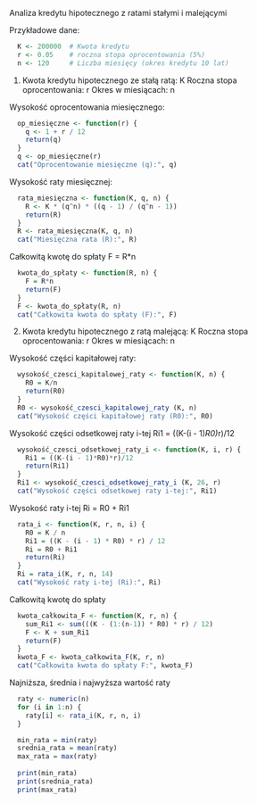 Analiza kredytu hipotecznego z ratami stałymi i malejącymi

Przykładowe dane: 
```r
  K <- 200000  # Kwota kredytu
  r <- 0.05    # roczna stopa oprocentowania (5%)
  n <- 120     # Liczba miesięcy (okres kredytu 10 lat)
```


1.
Kwota kredytu hipotecznego ze stałą ratą: K
Roczna stopa oprocentowania: r
Okres w miesiącach: n


Wysokość oprocentowania miesięcznego:
```r
  op_miesięczne <- function(r) {
    q <- 1 + r / 12
    return(q)
  }
  q <- op_miesięczne(r)
  cat("Oprocentowanie miesięczne (q):", q)
```

Wysokość raty miesięcznej:
```r
  rata_miesięczna <- function(K, q, n) {
    R <- K * (q^n) * ((q - 1) / (q^n - 1))
    return(R)
  }
  R <- rata_miesięczna(K, q, n)
  cat("Miesięczna rata (R):", R)
```
Całkowitą kwotę do spłaty F = R*n
```r
  kwota_do_spłaty <- function(R, n) {
    F = R*n
    return(F)
  }
  F <- kwota_do_spłaty(R, n)
  cat("Całkowita kwota do spłaty (F):", F)
```
2.
Kwota kredytu hipotecznego z ratą malejącą: K
Roczna stopa oprocentowania: r
Okres w miesiącach: n


Wysokość części kapitałowej raty:
```r
  wysokość_czesci_kapitalowej_raty <- function(K, n) {
    R0 = K/n
    return(R0)
  }
  R0 <- wysokość_czesci_kapitalowej_raty (K, n)
  cat("Wysokość części kapitałowej raty (R0):", R0)
```

Wysokość części odsetkowej raty i-tej Ri1 = ((K-(i - 1)*R0)*r)/12
```r
  wysokość_czesci_odsetkowej_raty_i <- function(K, i, r) {
    Ri1 = ((K-(i - 1)*R0)*r)/12
    return(Ri1)
  }
  Ri1 <- wysokość_czesci_odsetkowej_raty_i (K, 26, r)
  cat("Wysokość części odsetkowej raty i-tej:", Ri1)
```

Wysokość raty i-tej Ri = R0 + Ri1
```r
  rata_i <- function(K, r, n, i) {
    R0 = K / n 
    Ri1 = ((K - (i - 1) * R0) * r) / 12
    Ri = R0 + Ri1  
    return(Ri)
  }
  Ri = rata_i(K, r, n, 14)
  cat("Wysokość raty i-tej (Ri):", Ri)
```

Całkowitą kwotę do spłaty
```r
  kwota_całkowita_F <- function(K, r, n) {
    sum_Ri1 <- sum(((K - (1:(n-1)) * R0) * r) / 12)
    F <- K + sum_Ri1
    return(F)
  }
  kwota_F <- kwota_całkowita_F(K, r, n)
  cat("Całkowita kwota do spłaty F:", kwota_F)
```

Najniższa, średnia i najwyższa wartość raty
```r
  raty <- numeric(n)
  for (i in 1:n) {
    raty[i] <- rata_i(K, r, n, i)
  }

  min_rata = min(raty)
  srednia_rata = mean(raty)
  max_rata = max(raty)
  
  print(min_rata)
  print(srednia_rata)
  print(max_rata)
```
